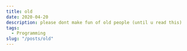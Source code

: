 ---
title: old
date: 2020-04-20
description: please dont make fun of old people (until u read this)
tags:
  - Programming
slug: "/posts/old"
---


<Oldie />